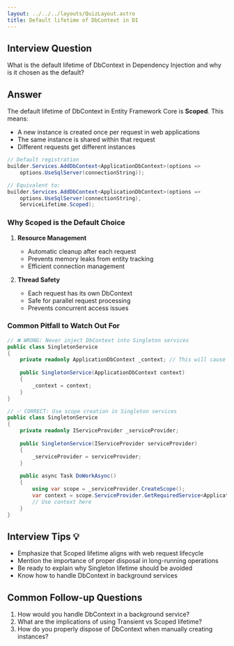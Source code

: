 ```yaml
---
layout: ../../../layouts/QuizLayout.astro
title: Default lifetime of DbContext in DI
---
```


## Interview Question
What is the default lifetime of DbContext in Dependency Injection and why is it chosen as the default?

## Answer
The default lifetime of DbContext in Entity Framework Core is **Scoped**. This means:

- A new instance is created once per request in web applications
- The same instance is shared within that request
- Different requests get different instances

```csharp
// Default registration
builder.Services.AddDbContext<ApplicationDbContext>(options =>
    options.UseSqlServer(connectionString));

// Equivalent to:
builder.Services.AddDbContext<ApplicationDbContext>(options =>
    options.UseSqlServer(connectionString),
    ServiceLifetime.Scoped);
```

### Why Scoped is the Default Choice

1. **Resource Management**
   - Automatic cleanup after each request
   - Prevents memory leaks from entity tracking
   - Efficient connection management

2. **Thread Safety**
   - Each request has its own DbContext
   - Safe for parallel request processing
   - Prevents concurrent access issues

### Common Pitfall to Watch Out For

```csharp
// ❌ WRONG: Never inject DbContext into Singleton services
public class SingletonService
{
    private readonly ApplicationDbContext _context; // This will cause issues!
    
    public SingletonService(ApplicationDbContext context)
    {
        _context = context;
    }
}

// ✅ CORRECT: Use scope creation in Singleton services
public class SingletonService
{
    private readonly IServiceProvider _serviceProvider;
    
    public SingletonService(IServiceProvider serviceProvider)
    {
        _serviceProvider = serviceProvider;
    }
    
    public async Task DoWorkAsync()
    {
        using var scope = _serviceProvider.CreateScope();
        var context = scope.ServiceProvider.GetRequiredService<ApplicationDbContext>();
        // Use context here
    }
}
```

## Interview Tips 💡
- Emphasize that Scoped lifetime aligns with web request lifecycle
- Mention the importance of proper disposal in long-running operations
- Be ready to explain why Singleton lifetime should be avoided
- Know how to handle DbContext in background services

## Common Follow-up Questions
1. How would you handle DbContext in a background service?
2. What are the implications of using Transient vs Scoped lifetime?
3. How do you properly dispose of DbContext when manually creating instances?
